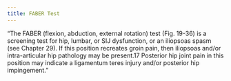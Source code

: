 ```yaml
---
title: FABER Test
---
```



"The FABER (flexion, abduction, external rotation) test (Fig. 19-36) is a screening test for hip, lumbar, or SIJ dysfunction, or an iliopsoas spasm (see Chapter 29). If this position recreates groin pain, then iliopsoas and/or intra-articular hip pathology may be present.17 Posterior hip joint pain in this position may indicate a ligamentum teres injury and/or posterior hip impingement."

